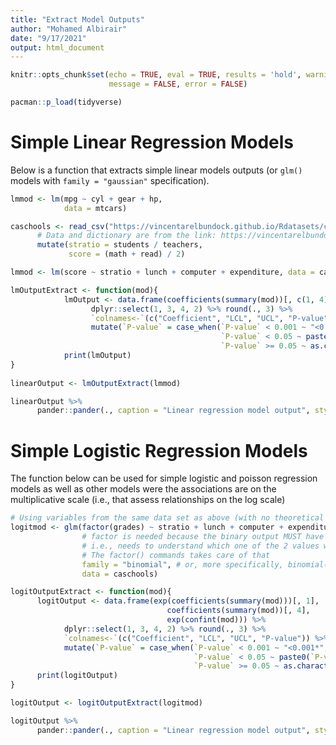 ```yaml
---
title: "Extract Model Outputs"
author: "Mohamed Albirair"
date: "9/17/2021"
output: html_document
---
```


```r

knitr::opts_chunk$set(echo = TRUE, eval = TRUE, results = 'hold', warning = FALSE,
                      message = FALSE, error = FALSE)

pacman::p_load(tidyverse)
```

# Simple Linear Regression Models

Below is a function that extracts simple linear models outputs (or `glm()` models with `family = "gaussian"` specification).

```r

lmmod <- lm(mpg ~ cyl + gear + hp,
            data = mtcars)

caschools <- read_csv("https://vincentarelbundock.github.io/Rdatasets/csv/AER/CASchools.csv") %>%
      # Data and dictionary are from the link: https://vincentarelbundock.github.io/Rdatasets/datasets.html
      mutate(stratio = students / teachers,
             score = (math + read) / 2)

lmmod <- lm(score ~ stratio + lunch + computer + expenditure, data = caschools)

lmOutputExtract <- function(mod){
            lmOutput <- data.frame(coefficients(summary(mod))[, c(1, 4)], confint(mod)) %>%
                  dplyr::select(1, 3, 4, 2) %>% round(., 3) %>%
                  `colnames<-`(c("Coefficient", "LCL", "UCL", "P-value")) %>%
                  mutate(`P-value` = case_when(`P-value` < 0.001 ~ "<0.001*",
                                               `P-value` < 0.05 ~ paste0(`P-value`,"*"),
                                               `P-value` >= 0.05 ~ as.character(`P-value`)))
            print(lmOutput)
}
 
linearOutput <- lmOutputExtract(lmmod)
```

```r
linearOutput %>%
      pander::pander(., caption = "Linear regression model output", style = "rmarkdown")
```

# Simple Logistic Regression Models

The function below can be used for simple logistic and poisson regression models as well as other models were the associations are on the multiplicative scale (i.e., that assess relationships on the log scale)

```r
# Using variables from the same data set as above (with no theoretical foundation)
logitmod <- glm(factor(grades) ~ stratio + lunch + computer + expenditure,
                # factor is needed because the binary output MUST have an inherent ranking
                # i.e., needs to understand which one of the 2 values would be the reference.
                # The factor() commands takes care of that
                family = "binomial", # or, more specifically, binomial(link = "logit")
                data = caschools)

logitOutputExtract <- function(mod){
      logitOutput <- data.frame(exp(coefficients(summary(mod)))[, 1],
                                   coefficients(summary(mod))[, 4],
                                   exp(confint(mod))) %>%
            dplyr::select(1, 3, 4, 2) %>% round(., 3) %>%
            `colnames<-`(c("Coefficient", "LCL", "UCL", "P-value")) %>%
            mutate(`P-value` = case_when(`P-value` < 0.001 ~ "<0.001*",
                                         `P-value` < 0.05 ~ paste0(`P-value`,"*"),
                                         `P-value` >= 0.05 ~ as.character(`P-value`)))
      print(logitOutput)
}

logitOutput <- logitOutputExtract(logitmod)
```

```r
logitOutput %>%
      pander::pander(., caption = "Linear regression model output", style = "rmarkdown")
```

